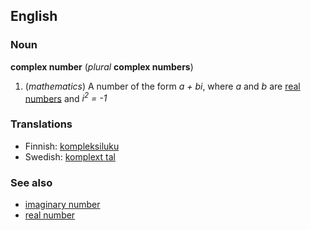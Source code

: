 ==English==
===Noun===
'''complex number''' (''plural'' '''complex numbers''')

#(''mathematics'') A number of the form ''a + bi'', where ''a'' and ''b'' are [[real number]]s and ''i<sup>2</sup> = -1''

===Translations===

*Finnish: [[kompleksiluku]]
*Swedish: [[komplext tal]]

===See also===
*[[imaginary number]]
*[[real number]]